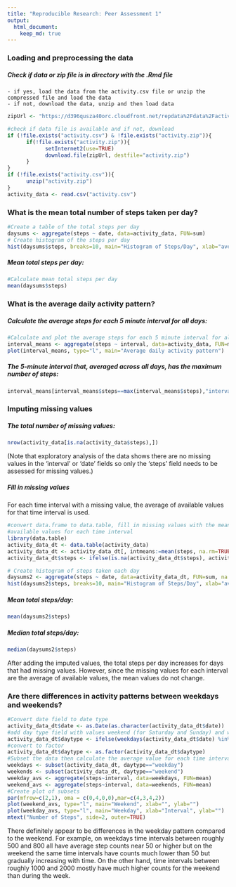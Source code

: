 ```yaml
---
title: "Reproducible Research: Peer Assessment 1"
output: 
  html_document:
    keep_md: true
---
```


### Loading and preprocessing the data
##### Check if data or zip file is in directory with the .Rmd file  
    - if yes, load the data from the activity.csv file or unzip the compressed file and load the data  
    - if not, download the data, unzip and then load data
```r
zipUrl <- "https://d396qusza40orc.cloudfront.net/repdata%2Fdata%2Factivity.zip"

#check if data file is available and if not, download
if (!file.exists("activity.csv") & !file.exists("activity.zip")){
      if(!file.exists("activity.zip")){
            setInternet2(use=TRUE)
            download.file(zipUrl, destfile="activity.zip")
      }
}
if (!file.exists("activity.csv")){
      unzip("activity.zip")
}
activity_data <- read.csv("activity.csv")
```

### What is the mean total number of steps taken per day?
```r
#Create a table of the total steps per day
daysums <- aggregate(steps ~ date, data=activity_data, FUN=sum)
# Create histogram of the steps per day
hist(daysums$steps, breaks=10, main="Histogram of Steps/Day", xlab="average steps/day", ylim=c(0,25))
```

##### Mean total steps per day:
```r
#Calculate mean total steps per day
mean(daysums$steps)
```

### What is the average daily activity pattern?
##### Calculate the average steps for each 5 minute interval for all days:
```r
#Calculate and plot the average steps for each 5 minute interval for all days
interval_means <- aggregate(steps ~ interval, data=activity_data, FUN=mean)
plot(interval_means, type="l", main="Average daily activity pattern")
```
##### The 5-minute interval that, averaged across all days, has the maximum number of steps:
```r
interval_means[interval_means$steps==max(interval_means$steps),"interval"]
```

### Imputing missing values

##### The total number of missing values:
```r
nrow(activity_data[is.na(activity_data$steps),])
```
(Note that exploratory analysis of the data shows there are no missing values
in the 'interval' or 'date' fields so only the 'steps' field needs to be assessed
for missing values.)   

##### Fill in missing values
For each time interval with a missing value, the average of available values for that time interval is used.

```r
#convert data.frame to data.table, fill in missing values with the mean of 
#available values for each time interval
library(data.table)
activity_data_dt <- data.table(activity_data)
activity_data_dt <- activity_data_dt[, intmeans:=mean(steps, na.rm=TRUE), by=interval]
activity_data_dt$steps <- ifelse(is.na(activity_data_dt$steps), activity_data_dt$intmeans, activity_data_dt$steps)

# Create histogram of steps taken each day
daysums2 <- aggregate(steps ~ date, data=activity_data_dt, FUN=sum, na.rm=TRUE)
hist(daysums2$steps, breaks=10, main="Histogram of Steps/Day", xlab="average steps/day", ylim=c(0,25))
```
##### Mean total steps/day:
```r
mean(daysums2$steps)
```
##### Median total steps/day:
```r
median(daysums2$steps)
```
After adding the imputed values, the total steps per day increases for days that had missing values. However, since the missing values for each interval are the average of available values, the mean values do not change.

### Are there differences in activity patterns between weekdays and weekends?
```r
#Convert date field to date type
activity_data_dt$date <- as.Date(as.character(activity_data_dt$date))
#add day type field with values weekend (for Saturday and Sunday) and weekday for all other values
activity_data_dt$daytype <- ifelse(weekdays(activity_data_dt$date) %in% c("Saturday", "Sunday"), "weekend", "weekday")
#convert to factor
activity_data_dt$daytype <- as.factor(activity_data_dt$daytype)
#Subset the data then calculate the average value for each time interval
weekdays <- subset(activity_data_dt, daytype=="weekday")
weekends <- subset(activity_data_dt, daytype=="weekend")
weekday_avs <- aggregate(steps~interval, data=weekdays, FUN=mean)
weekend_avs <- aggregate(steps~interval, data=weekends, FUN=mean)
#Create plot of subsets
par(mfrow=c(2,1), oma = c(0,4,0,0),mar=c(4,3,4,2))
plot(weekend_avs, type="l", main="Weekend", xlab="", ylab="")
plot(weekday_avs, type="l", main="Weekday", xlab="Interval", ylab="")
mtext("Number of Steps", side=2, outer=TRUE)
```

There definitely appear to be differences in the weekday pattern compared to the weekend. For example, on weekdays time intervals between roughly 500 and 800 all have average step counts near 50 or higher but on the weekend the same time intervals have counts much lower than 50 but gradually increasing with time. On the other hand, time intervals between roughly 1000 and 2000 mostly have much higher counts for the weekend than during the week.